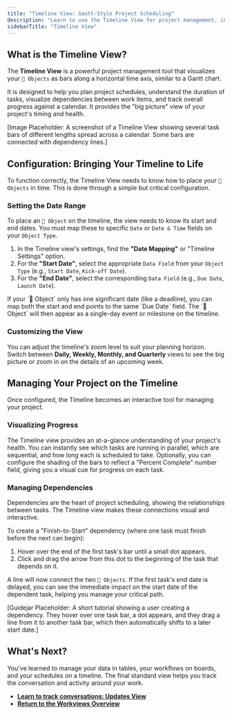```yaml
---
title: "Timeline View: Gantt-Style Project Scheduling"
description: "Learn to use the Timeline View for project management, including how to configure date ranges, visualize progress, and manage dependencies between your Objects."
sidebarTitle: "Timeline View"
---
```


## What is the Timeline View?

The **Timeline View** is a powerful project management tool that visualizes your `🧊 Objects` as bars along a horizontal time axis, similar to a Gantt chart.

It is designed to help you plan project schedules, understand the duration of tasks, visualize dependencies between work items, and track overall progress against a calendar. It provides the "big picture" view of your project's timing and health.

[Image Placeholder: A screenshot of a Timeline View showing several task bars of different lengths spread across a calendar. Some bars are connected with dependency lines.]

## Configuration: Bringing Your Timeline to Life

To function correctly, the Timeline View needs to know how to place your `🧊 Objects` in time. This is done through a simple but critical configuration.

### Setting the Date Range

To place an `🧊 Object` on the timeline, the view needs to know its start and end dates. You must map these to specific `Date` or `Date & Time` fields on your `Object Type`.

1. In the Timeline view's settings, find the **"Date Mapping"** or "Timeline Settings" option.
2. For the **"Start Date"**, select the appropriate `Data Field` from your `Object Type` (e.g., `Start Date`, `Kick-off Date`).
3. For the **"End Date"**, select the corresponding `Data Field` (e.g., `Due Date`, `Launch Date`).

<Tip>
  If your `🧊 Object` only has one significant date (like a deadline), you can map both the start and end points to the same `Due Date` field. The `🧊 Object` will then appear as a single-day event or milestone on the timeline.
</Tip>

### Customizing the View

You can adjust the timeline's zoom level to suit your planning horizon. Switch between **Daily, Weekly, Monthly, and Quarterly** views to see the big picture or zoom in on the details of an upcoming week.

## Managing Your Project on the Timeline

Once configured, the Timeline becomes an interactive tool for managing your project.

### Visualizing Progress

The Timeline view provides an at-a-glance understanding of your project's health. You can instantly see which tasks are running in parallel, which are sequential, and how long each is scheduled to take. Optionally, you can configure the shading of the bars to reflect a "Percent Complete" number field, giving you a visual cue for progress on each task.

### Managing Dependencies

Dependencies are the heart of project scheduling, showing the relationships between tasks. The Timeline view makes these connections visual and interactive.

To create a "Finish-to-Start" dependency (where one task must finish before the next can begin):

1. Hover over the end of the first task's bar until a small dot appears.
2. Click and drag the arrow from this dot to the beginning of the task that depends on it.

A line will now connect the two `🧊 Objects`. If the first task's end date is delayed, you can see the immediate impact on the start date of the dependent task, helping you manage your critical path.

[Guidejar Placeholder: A short tutorial showing a user creating a dependency. They hover over one task bar, a dot appears, and they drag a line from it to another task bar, which then automatically shifts to a later start date.]

## What's Next?

You've learned to manage your data in tables, your workflows on boards, and your schedules on a timeline. The final standard view helps you track the conversation and activity around your work.

- [**Learn to track conversations: Updates View**](/platform/core-concepts/workviews/updates-view)
- [**Return to the Workviews Overview**](/platform/core-concepts/workviews)